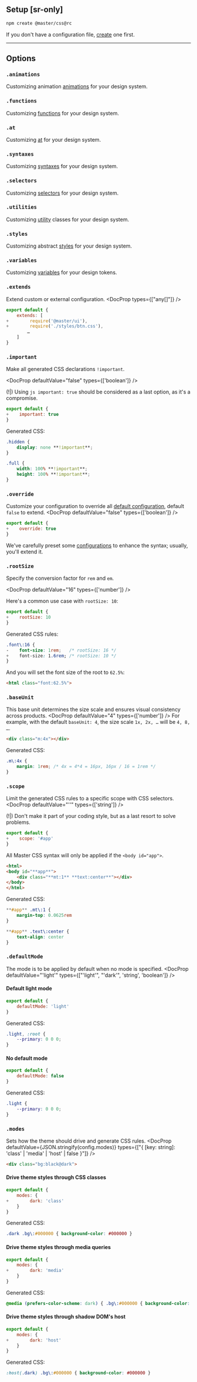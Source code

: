 
## Setup [sr-only]
```bash name=Terminal
npm create @master/css@rc
```
If you don't have a configuration file, [create](/reference/create) one first.

---

## Options
### `.animations`
Customizing animation [animations](/reference/animations) for your design system.
<KeyframesOverview />

### `.functions`
Customizing [functions](/reference/functions) for your design system.
<FunctionsOverview />

### `.at`
Customizing [at](/reference/at) for your design system.
<AtOverview />

### `.syntaxes`
Customizing [syntaxes](/reference/syntaxes) for your design system.
<SyntaxesOverview />

### `.selectors`
Customizing [selectors](/reference/selectors) for your design system.
<SelectorsOverview />

### `.utilities`
Customizing [utility](/reference/utilities) classes for your design system.
<UtilitiesOverview />

### `.styles`
Customizing abstract [styles](/reference/styles) for your design system.
<StylesOverview />

### `.variables`
Customizing [variables](/reference/variables) for your design tokens.
<VariablesOverview />

### `.extends`
Extend custom or external configuration.
<DocProp types={["any[]"]} />
```js name=master.css.js
export default {
    extends: [
+        require('@master/ui'),
+        require('./styles/btn.css'),
        …
    ]
}
```

### `.important`
Make all generated CSS declarations `!important`.

<DocProp defaultValue="false" types={['boolean']} />

(!|) Using `js important: true` should be considered as a last option, as it's a compromise.
```js name=master.css.js
export default {
+    important: true
}
```
Generated CSS:
```css
.hidden {
    display: none **!important**;
}

.full {
    width: 100% **!important**;
    height: 100% **!important**;
}
```

### `.override`
Customize your configuration to override all [default configuration](https://github.com/master-co/css/tree/rc/packages/core/src/config), default `false` to extend.
<DocProp defaultValue="false" types={['boolean']} />
```js name=master.css.js
export default {
+    override: true
}
```
We've carefully preset some [configurations](https://github.com/master-co/css/tree/rc/packages/core/src/config") to enhance the syntax; usually, you'll extend it.

### `.rootSize`
Specify the conversion factor for `rem` and `em`.

<DocProp defaultValue="16" types={['number']} />

Here's a common use case with `rootSize: 10`:
```js name=master.css.js
export default {
+    rootSize: 10
}
```

Generated CSS rules:
```css
.font\:16 {
-    font-size: 1rem;   /* rootSize: 16 */
+    font-size: 1.6rem; /* rootSize: 10 */
}
```

And you will set the font size of the root to `62.5%`:
```html
<html class="font:62.5%">
```

### `.baseUnit`
This base unit determines the size scale and ensures visual consistency across products.
<DocProp defaultValue="4" types={['number']} />
For example, with the default `baseUnit: 4`, the size scale `1x, 2x, …` will be `4, 8, …`.
```html
<div class="m:4x"></div>
```
Generated CSS:
```css
.m\:4x {
    margin: 1rem; /* 4x = 4*4 = 16px, 16px / 16 = 1rem */
}
```

### `.scope`
Limit the generated CSS rules to a specific scope with CSS selectors.
<DocProp defaultValue="''" types={['string']} />

(!|) Don't make it part of your coding style, but as a last resort to solve problems.
```js name=master.css.js
export default {
+    scope: '#app'
}
```
All Master CSS syntax will only be applied if the `<body id="app">`.
```html
<html>
<body id="**app**">
    <div class="**mt:1** **text:center**"></div>
</body>
</html>
```
Generated CSS:
```css
**#app** .mt\:1 {
    margin-top: 0.0625rem
}

**#app** .text\:center {
    text-align: center
}
```

### `.defaultMode`
The mode is to be applied by default when no mode is specified.
<DocProp defaultValue="'light'" types={["'light'", "'dark'", 'string', 'boolean']} />

#### Default light mode
```js name=master.css.js
export default {
    defaultMode: 'light'
}
```
Generated CSS:
```css
.light, :root {
    --primary: 0 0 0;
}
```

#### No default mode
```js name=master.css.js
export default {
    defaultMode: false
}
```
Generated CSS:
```css
.light {
    --primary: 0 0 0;
}
```

### `.modes`
Sets how the theme should drive and generate CSS rules.
<DocProp defaultValue={JSON.stringify(config.modes)} types={["{ [key: string]: 'class' | 'media' | 'host' | false }"]} />
```html
<div class="bg:black@dark">
```

#### Drive theme styles through CSS classes
```js name=master.css.js
export default {
    modes: {
+        dark: 'class'
    }
}
```
Generated CSS:
```css
.dark .bg\:#000000 { background-color: #000000 }
```

#### Drive theme styles through media queries
```js name=master.css.js
export default {
    modes: {
+        dark: 'media'
    }
}
```
Generated CSS:
```css
@media (prefers-color-scheme: dark) { .bg\:#000000 { background-color: #000000 } }
```

#### Drive theme styles through shadow DOM's host
```js name=master.css.js
export default {
    modes: {
+        dark: 'host'
    }
}
```
Generated CSS:
```css
:host(.dark) .bg\:#000000 { background-color: #000000 }
```